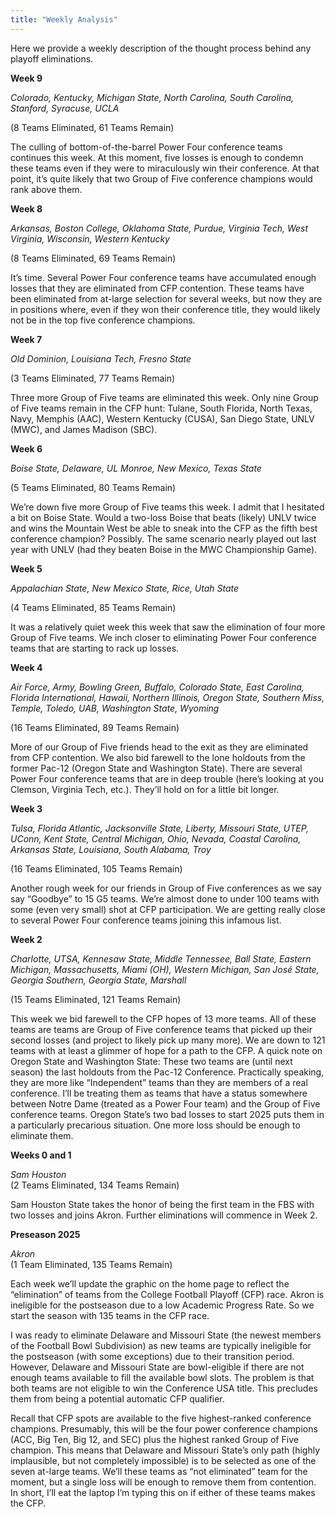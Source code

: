 ```yaml
---
title: "Weekly Analysis"
---
```


Here we provide a weekly description of the thought process behind any playoff eliminations.

**Week 9**

*Colorado, Kentucky, Michigan State, North Carolina, South Carolina, Stanford, Syracuse, UCLA*

(8 Teams Eliminated, 61 Teams Remain)

The culling of bottom-of-the-barrel Power Four conference teams continues this week. At this moment, five losses is enough to condemn these teams even if they were to miraculously win their conference. At that point, it's quite likely that two Group of Five conference champions would rank above them.

**Week 8**

*Arkansas, Boston College, Oklahoma State, Purdue, Virginia Tech, West Virginia, Wisconsin, Western Kentucky*

(8 Teams Eliminated, 69 Teams Remain)

It's time. Several Power Four conference teams have accumulated enough losses that they are eliminated from CFP contention. These teams have been eliminated from at-large selection for several weeks, but now they are in positions where, even if they won their conference title, they would likely not be in the top five conference champions. 

**Week 7**

*Old Dominion, Louisiana Tech, Fresno State*

(3 Teams Eliminated, 77 Teams Remain)

Three more Group of Five teams are eliminated this week. Only nine Group of Five teams remain in the CFP hunt: Tulane, South Florida, North Texas, Navy, Memphis (AAC), Western Kentucky (CUSA), San Diego State, UNLV (MWC), and James Madison (SBC). 

**Week 6**

*Boise State, Delaware, UL Monroe, New Mexico, Texas State*

(5 Teams Eliminated, 80 Teams Remain)

We're down five more Group of Five teams this week. I admit that I hesitated a bit on Boise State. Would a two-loss Boise that beats (likely) UNLV twice and wins the Mountain West be able to sneak into the CFP as the fifth best conference champion? Possibly. The same scenario nearly played out last year with UNLV (had they beaten Boise in the MWC Championship Game).

**Week 5**

*Appalachian State, New Mexico State, Rice, Utah State*

(4 Teams Eliminated, 85 Teams Remain)

It was a relatively quiet week this week that saw the elimination of four more Group of Five teams. We inch closer to eliminating Power Four conference teams that are starting to rack up losses. 

**Week 4**

*Air Force, Army, Bowling Green, Buffalo, Colorado State, East Carolina, Florida International, Hawaii, Northern Illinois, Oregon State, Southern Miss, Temple, Toledo, UAB, Washington State, Wyoming*

(16 Teams Eliminated, 89 Teams Remain)

More of our Group of Five friends head to the exit as they are eliminated from CFP contention. We also bid farewell to the lone holdouts from the former Pac-12 (Oregon State and Washington State). There are several Power Four conference teams that are in deep trouble (here's looking at you Clemson, Virginia Tech, etc.). They'll hold on for a little bit longer.

**Week 3**

*Tulsa, Florida Atlantic, Jacksonville State, Liberty, Missouri State, UTEP, UConn, Kent State, Central Michigan, Ohio, Nevada, Coastal Carolina, Arkansas State, Louisiana, South Alabama, Troy*

(16 Teams Eliminated, 105 Teams Remain)

Another rough week for our friends in Group of Five conferences as we say say "Goodbye" to 15 G5 teams. We're almost done to under 100 teams with some (even very small) shot at CFP participation. We are getting really close to several Power Four conference teams joining this infamous list.

**Week 2**

*Charlotte, UTSA, Kennesaw State, Middle Tennessee, Ball State, Eastern Michigan, Massachusetts, Miami (OH), Western Michigan, San José State, Georgia Southern, Georgia State, Marshall*

(15 Teams Eliminated, 121 Teams Remain)

This week we bid farewell to the CFP hopes of 13 more teams. All of these teams are teams are Group of Five conference teams that picked up their second losses (and project to likely pick up many more). We are down to 121 teams with at least a glimmer of hope for a path to the CFP. A quick note on Oregon State and Washington State: These two teams are (until next season) the last holdouts from the Pac-12 Conference. Practically speaking, they are more like "Independent" teams than they are members of a real conference. I'll be treating them as teams that have a status somewhere between Notre Dame (treated as a Power Four team) and the Group of Five conference teams. Oregon State's two bad losses to start 2025 puts them in a particularly precarious situation. One more loss should be enough to eliminate them.

**Weeks 0 and 1**

*Sam Houston\
*(2 Teams Eliminated, 134 Teams Remain)

Sam Houston State takes the honor of being the first team in the FBS with two losses and joins Akron. Further eliminations will commence in Week 2.

**Preseason 2025**

*Akron* *\
*(1 Team Eliminated, 135 Teams Remain)

Each week we'll update the graphic on the home page to reflect the "elimination" of teams from the College Football Playoff (CFP) race. Akron is ineligible for the postseason due to a low Academic Progress Rate. So we start the season with 135 teams in the CFP race.

I was ready to eliminate Delaware and Missouri State (the newest members of the Football Bowl Subdivision) as new teams are typically ineligible for the postseason (with some exceptions) due to their transition period. However, Delaware and Missouri State are bowl-eligible if there are not enough teams available to fill the available bowl slots. The problem is that both teams are not eligible to win the Conference USA title. This precludes them from being a potential automatic CFP qualifier.

Recall that CFP spots are available to the five highest-ranked conference champions. Presumably, this will be the four power conference champions (ACC, Big Ten, Big 12, and SEC) plus the highest ranked Group of Five champion. This means that Delaware and Missouri State's only path (highly implausible, but not completely impossible) is to be selected as one of the seven at-large teams. We'll these teams as "not eliminated" team for the moment, but a single loss will be enough to remove them from contention. In short, I'll eat the laptop I'm typing this on if either of these teams makes the CFP.
